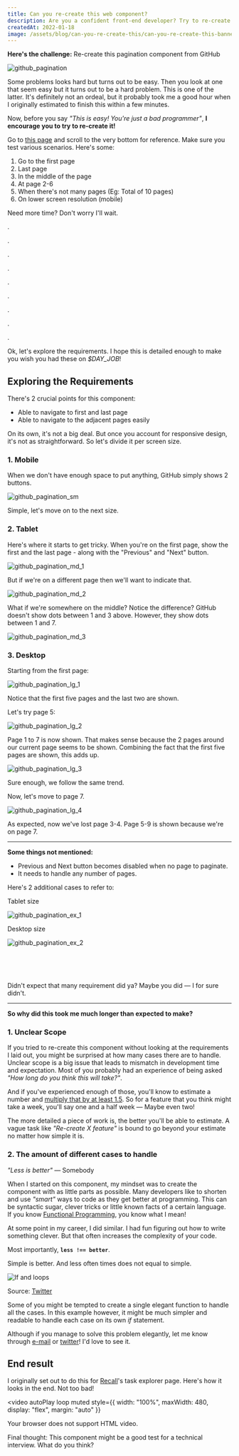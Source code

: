 ```yaml
---
title: Can you re-create this web component?
description: Are you a confident front-end developer? Try to re-create this pagination component from GitHub. In this article, I talk about how seemingly simple task can take a long time without proper evaluation.
createdAt: 2022-01-18
image: /assets/blog/can-you-re-create-this/can-you-re-create-this-banner.jpg
---
```


**Here's the challenge:**
Re-create this pagination component from GitHub

![github_pagination](/assets/blog/can-you-re-create-this/github_pagination.png)

Some problems looks hard but turns out to be easy. Then you look at one that seem easy but it turns out to be a hard problem. This is one of the latter.
It's definitely not an ordeal, but it probably took me a good hour when I originally estimated to finish this within a few minutes.

Now, before you say _"This is easy! You're just a bad programmer"_, **I encourage you to try to re-create it!**

Go to [this page](https://github.com/microsoft/vscode/issues) and scroll to the very bottom for reference. Make sure you test various scenarios. Here's some:

1. Go to the first page
2. Last page
3. In the middle of the page
4. At page 2-6
5. When there's not many pages (Eg: Total of 10 pages)
6. On lower screen resolution (mobile)

Need more time? Don't worry I'll wait.

.

.

.

.

.

.

.

.

.

Ok, let's explore the requirements. I hope this is detailed enough to make you wish you had these on _$DAY_JOB_!

## **Exploring the Requirements**

There's 2 crucial points for this component:

- Able to navigate to first and last page
- Able to navigate to the adjacent pages easily

On its own, it's not a big deal. But once you account for responsive design, it's not as straightforward.
So let's divide it per screen size.

### 1. Mobile

When we don't have enough space to put anything, GitHub simply shows 2 buttons.

![github_pagination_sm](/assets/blog/can-you-re-create-this/github_pagination_sm.png)

Simple, let's move on to the next size.

### 2. Tablet

Here's where it starts to get tricky.
When you're on the first page, show the first and the last page - along with the "Previous" and "Next" button.

![github_pagination_md_1](/assets/blog/can-you-re-create-this/github_pagination_md_1.png)

But if we're on a different page then we'll want to indicate that.

![github_pagination_md_2](/assets/blog/can-you-re-create-this/github_pagination_md_2.png)

What if we're somewhere on the middle? Notice the difference? GitHub doesn't show dots between 1 and 3 above. However, they show dots between 1 and 7.

![github_pagination_md_3](/assets/blog/can-you-re-create-this/github_pagination_md_3.png)

### 3. Desktop

Starting from the first page:

![github_pagination_lg_1](/assets/blog/can-you-re-create-this/github_pagination_lg_1.png)

Notice that the first five pages and the last two are shown.

Let's try page 5:

![github_pagination_lg_2](/assets/blog/can-you-re-create-this/github_pagination_lg_2.png)

Page 1 to 7 is now shown. That makes sense because the 2 pages around our current page seems to be shown.
Combining the fact that the first five pages are shown, this adds up.

![github_pagination_lg_3](/assets/blog/can-you-re-create-this/github_pagination_lg_3.png)

Sure enough, we follow the same trend.

Now, let's move to page 7.

![github_pagination_lg_4](/assets/blog/can-you-re-create-this/github_pagination_lg_4.png)

As expected, now we've lost page 3-4. Page 5-9 is shown because we're on page 7.

---

**Some things not mentioned:**

- Previous and Next button becomes disabled when no page to paginate.
- It needs to handle any number of pages.

Here's 2 additional cases to refer to:

<div style={{ textAlign: "center" }}>Tablet size</div>

![github_pagination_ex_1](/assets/blog/can-you-re-create-this/github_pagination_ex_1.png)

<div style={{ textAlign: "center" }}>Desktop size</div>

![github_pagination_ex_2](/assets/blog/can-you-re-create-this/github_pagination_ex_2.png)

<br />
<br />
<br />

Didn't expect that many requirement did ya? Maybe you did — I for sure didn't.

---

**So why did this took me much longer than expected to make?**

### 1. Unclear Scope

If you tried to re-create this component without looking at the requirements I laid out, you might be surprised at how many cases there are to handle.
Unclear scope is a big issue that leads to mismatch in development time and expectation. Most of you probably had an experience of being asked <i>"How long do you think this will take?"</i>.

And if you've experienced enough of those, you'll know to estimate a number and [multiply that by at least 1.5](https://erikbern.com/2019/04/15/why-software-projects-take-longer-than-you-think-a-statistical-model.html). So for a feature that you think might take a week, you'll say one and a half week — Maybe even two!

The more detailed a piece of work is, the better you'll be able to estimate. A vague task like <i>"Re-create X feature"</i> is bound to go beyond your estimate no matter how simple it is.

### 2. The amount of different cases to handle

<i>"Less is better"</i> — Somebody

When I started on this component, my mindset was to create the component with as little parts as possible. Many developers like to shorten and use <i>"smart"</i> ways to code as they get better at programming.
This can be syntactic sugar, clever tricks or little known facts of a certain language. If you know [Functional Programming](https://anssipiirainen.com/post/fp-tricks-for-simple-code/), you know what I mean!

At some point in my career, I did similar. I had fun figuring out how to write something clever. But that often increases the complexity of your code.

Most importantly, <b>`less !== better`</b>.

Simple is better. And less often times does not equal to simple.

![If and loops](/assets/blog/can-you-re-create-this/if-and-loops.jpg)

Source: [Twitter](https://twitter.com/nice_byte/status/1466940940229046273)

Some of you might be tempted to create a single elegant function to handle all the cases. In this example however, it might be much simpler and readable to handle each case on its own <i>if</i> statement.

Although if you manage to solve this problem elegantly, let me know through [e-mail](mailto:hi@michaelsalim.co.uk) or [twitter](https://twitter.com/IamMichaelSalim)! I'd love to see it.

## End result

I originally set out to do this for [Recall](https://recalllab.com)'s task explorer page. Here's how it looks in the end. Not too bad!

<video
  autoPlay
  loop
  muted
  style={{ width: "100%", maxWidth: 480, display: "flex", margin: "auto" }}
>
  <source src="/assets/blog/can-you-re-create-this/demo.mp4" type="video/mp4" />
  Your browser does not support HTML video.
</video>

Final thought: This component might be a good test for a technical interview. What do you think?